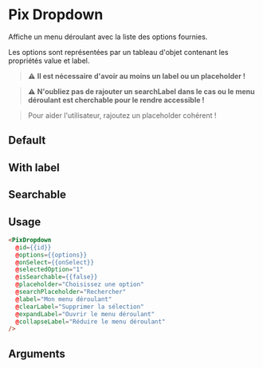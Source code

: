 

<Meta
  title='Form/Dropdown'
  component='PixDropdown'
  argTypes={stories.argTypes}
/>

# Pix Dropdown

Affiche un menu déroulant avec la liste des options fournies.

Les options sont représentées par un tableau d'objet contenant les propriétés value et label.

> **⚠️** __Il est nécessaire d'avoir au moins un label ou un placeholder !__

> **⚠️** __N'oubliez pas de rajouter un searchLabel dans le cas ou le menu déroulant est cherchable pour le rendre accessible !__

> Pour aider l'utilisateur, rajoutez un placeholder cohérent !

## Default

<Canvas>
  <Story name='Dropdown' story={stories.Default} height={200} />
</Canvas>

## With label

<Canvas>
  <Story story={stories.withLabel} height={200} />
</Canvas>

## Searchable

<Canvas>
  <Story name="SearchableSelect" story={stories.searchableDropdown} height={200} />
</Canvas>

## Usage

```html
<PixDropdown
  @id={{id}}
  @options={{options}}
  @onSelect={{onSelect}}
  @selectedOption="1"
  @isSearchable={{false}}
  @placeholder="Choisissez une option"
  @searchPlaceholder="Rechercher"
  @label="Mon menu déroulant"
  @clearLabel="Supprimer la sélection"
  @expandLabel="Ouvrir le menu déroulant"
  @collapseLabel="Réduire le menu déroulant"
/>
```

## Arguments

<ArgsTable story="Dropdown" />
